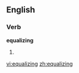 
==English==

===Verb===
'''equalizing'''

# {{present participle of|[[equalize]]}}

[[vi:equalizing]]
[[zh:equalizing]]